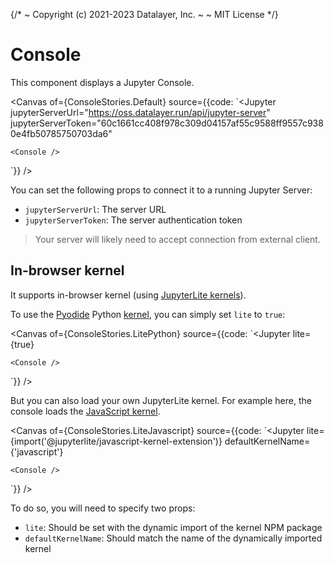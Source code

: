 {/*
  ~ Copyright (c) 2021-2023 Datalayer, Inc.
  ~
  ~ MIT License
*/}


<Meta of={ConsoleStories} />

# Console

This component displays a Jupyter Console.

<Canvas of={ConsoleStories.Default} source={{code: `<Jupyter
    jupyterServerUrl="https://oss.datalayer.run/api/jupyter-server"
    jupyterServerToken="60c1661cc408f978c309d04157af55c9588ff9557c9380e4fb50785750703da6"
>
    <Console />
</Jupyter>`}} />

You can set the following props to connect it to a running Jupyter Server:
- `jupyterServerUrl`: The server URL
- `jupyterServerToken`: The server authentication token

> Your server will likely need to accept connection from external client.

## In-browser kernel

It supports in-browser kernel (using [JupyterLite kernels](https://jupyterlite.readthedocs.io/en/stable/)).

To use the [Pyodide](https://pyodide.org/) Python [kernel](https://github.com/jupyterlite/pyodide-kernel),
you can simply set `lite` to `true`:

<Canvas of={ConsoleStories.LitePython} source={{code: `<Jupyter
    lite={true}
>
    <Console />
</Jupyter>`}} />

But you can also load your own JupyterLite kernel. For example here, the console loads
the [JavaScript kernel](https://github.com/jupyterlite/jupyterlite/tree/main/py/jupyterlite-javascript-kernel).

<Canvas of={ConsoleStories.LiteJavascript} source={{code: `<Jupyter
    lite={import('@jupyterlite/javascript-kernel-extension')}
    defaultKernelName={'javascript'}
>
    <Console />
</Jupyter>`}} />

To do so, you will need to specify two props:
- `lite`: Should be set with the dynamic import of the kernel NPM package
- `defaultKernelName`: Should match the name of the dynamically imported kernel
